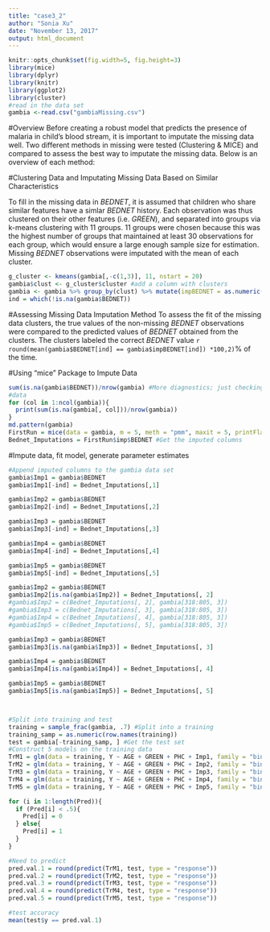 ```yaml
---
title: "case3_2"
author: "Sonia Xu"
date: "November 13, 2017"
output: html_document
---
```

<!-- Week 3: Report #2 on the case study is due. This report will go significantly beyond report #1 to include initial results for different methods that were considered to analyze the data, as well as a detailed description for how the analysis was conducted and problems that arose.  The report should be well written, clear and concise while not omitting relevant details.  The roles of the authors should be described.  Class time will again be devoted to lecturing on statistical approaches relevant to the case study.--->

```r
knitr::opts_chunk$set(fig.width=5, fig.height=3) 
library(mice)
library(dplyr)
library(knitr)
library(ggplot2)
library(cluster)
#read in the data set
gambia <-read.csv("gambiaMissing.csv")
```
#Overview
Before creating a robust model that predicts the presence of malaria in child's blood stream, it is important to imputate the missing data well. Two different methods in missing were tested (Clustering & MICE) and compared to assess the best way to imputate the missing data. Below is an overview of each method: 

#Clustering Data and Imputating Missing Data Based on Similar Characteristics

To fill in the missing data in $BEDNET$, it is assumed that children who share similar features have a simlar $BEDNET$ history. Each observation was thus clustered on their other features (i.e. $GREEN$), and separated into groups via k-means clustering with 11 groups. 11 groups were chosen because this was the highest number of groups that maintained at least 30 observations for each group, which would ensure a large enough sample size for estimation. Missing $BEDNET$ observations were imputated with the mean of each cluster.    

```r
g_cluster <- kmeans(gambia[,-c(1,3)], 11, nstart = 20)
gambia$clust <- g_cluster$cluster #add a column with clusters
gambia <- gambia %>% group_by(clust) %>% mutate(impBEDNET = as.numeric((mean(BEDNET, na.rm = T) > 0.5))) %>% mutate(impBEDNET_combine = ifelse(is.na(BEDNET), as.numeric((mean(BEDNET, na.rm = T) > 0.5)), BEDNET))
ind = which(!is.na(gambia$BEDNET))
```

#Assessing Missing Data Imputation Method
To assess the fit of the missing data clusters, the true values of the non-missing $BEDNET$ observations were compared to the predicted values of $BEDNET$ obtained from the clusters. The clusters labeled the correct $BEDNET$ value `r round(mean(gambia$BEDNET[ind] == gambia$impBEDNET[ind]) *100,2)`% of the time.   

#Using "mice" Package to Impute Data
```r
sum(is.na(gambia$BEDNET))/nrow(gambia) #More diagnostics; just checking missing
#data 
for (col in 1:ncol(gambia)){
  print(sum(is.na(gambia[, col]))/nrow(gambia))
}
md.pattern(gambia)
FirstRun = mice(data = gambia, m = 5, meth = "pmm", maxit = 5, printFlag = F) #First imputation
Bednet_Imputations = FirstRun$imp$BEDNET #Get the imputed columns
```

#Impute data, fit model, generate parameter estimates 

```r
#Append imputed columns to the gambia data set
gambia$Imp1 = gambia$BEDNET
gambia$Imp1[-ind] = Bednet_Imputations[,1]

gambia$Imp2 = gambia$BEDNET
gambia$Imp2[-ind] = Bednet_Imputations[,2]

gambia$Imp3 = gambia$BEDNET
gambia$Imp3[-ind] = Bednet_Imputations[,3]

gambia$Imp4 = gambia$BEDNET
gambia$Imp4[-ind] = Bednet_Imputations[,4]

gambia$Imp5 = gambia$BEDNET
gambia$Imp5[-ind] = Bednet_Imputations[,5]

gambia$Imp2 = gambia$BEDNET
gambia$Imp2[is.na(gambia$Imp2)] = Bednet_Imputations[, 2]
#gambia$Imp2 = c(Bednet_Imputations[, 2], gambia[318:805, 3])
#gambia$Imp3 = c(Bednet_Imputations[, 3], gambia[318:805, 3])
#gambia$Imp4 = c(Bednet_Imputations[, 4], gambia[318:805, 3])
#gambia$Imp5 = c(Bednet_Imputations[, 5], gambia[318:805, 3])

gambia$Imp3 = gambia$BEDNET
gambia$Imp3[is.na(gambia$Imp3)] = Bednet_Imputations[, 3]

gambia$Imp4 = gambia$BEDNET
gambia$Imp4[is.na(gambia$Imp4)] = Bednet_Imputations[, 4]

gambia$Imp5 = gambia$BEDNET
gambia$Imp5[is.na(gambia$Imp5)] = Bednet_Imputations[, 5]



#Split into training and test
training = sample_frac(gambia, .7) #Split into a training
training_samp = as.numeric(row.names(training))
test = gambia[-training_samp, ] #Get the test set
#Construct 5 models on the training data
TrM1 = glm(data = training, Y ~ AGE + GREEN + PHC + Imp1, family = "binomial")
TrM2 = glm(data = training, Y ~ AGE + GREEN + PHC + Imp2, family = "binomial")
TrM3 = glm(data = training, Y ~ AGE + GREEN + PHC + Imp3, family = "binomial")
TrM4 = glm(data = training, Y ~ AGE + GREEN + PHC + Imp4, family = "binomial")
TrM5 = glm(data = training, Y ~ AGE + GREEN + PHC + Imp5, family = "binomial")

for (i in 1:length(Pred)){
  if (Pred[i] < .5){
    Pred[i] = 0
  } else{
    Pred[i] = 1
  }
}

#Need to predict
pred.val.1 = round(predict(TrM1, test, type = "response"))
pred.val.2 = round(predict(TrM2, test, type = "response"))
pred.val.3 = round(predict(TrM3, test, type = "response"))
pred.val.4 = round(predict(TrM4, test, type = "response"))
pred.val.5 = round(predict(TrM5, test, type = "response"))

#test accuracy
mean(test$y == pred.val.1)
```



